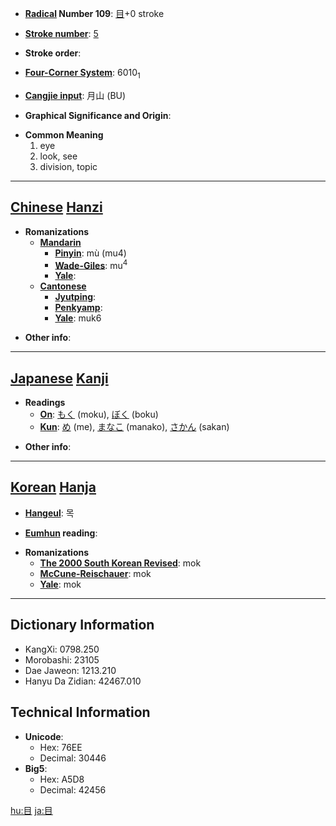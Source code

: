 * '''[[Wiktionary:Chinese radical index| Radical]] Number 109''': [[Wiktionary:Chinese radical index 目|目]]+0 stroke

* '''[[Wiktionary:Chinese total strokes index|Stroke number]]''': [[Wiktionary:Chinese total strokes index 5|5]]

* '''Stroke order''': 

* '''[[Wiktionary:Chinese four corner index|Four-Corner System]]''': 6010<sub>1</sub>

* '''[[Wiktionary:Chinese Cangjie index|Cangjie input]]''': 月山 (BU)

* '''Graphical Significance and Origin''': 

* '''Common Meaning'''
*#eye
*# look, see
*# division, topic


----

== [[Chinese]] [[Hanzi]] ==

* '''Romanizations'''
** '''[[Mandarin]]'''
*** '''[[Pinyin]]''': mù (mu4)
*** '''[[Wade-Giles]]''': mu<sup>4</sup>
*** '''[[Yale]]''': 
** '''[[Cantonese]]'''
*** '''[[Jyutping]]''':
*** '''[[Penkyamp]]''': 
*** '''[[Yale]]''': muk6

* '''Other info''': 

----

== [[Japanese]] [[Kanji]] ==

* '''Readings'''
** '''[[On]]''': [[もく]] (moku), [[ぼく]] (boku)
** '''[[Kun]]''': [[め]] (me), [[まなこ]] (manako), [[さかん]] (sakan)

* '''Other info''':  

----

== [[Korean]] [[Hanja]] ==

* '''[[Hangeul]]''': 목

* '''[[Eumhun]] reading''': 

* '''Romanizations'''
** '''[[The 2000 South Korean Revised Romanization|The 2000 South Korean Revised]]''': mok
** '''[[McCune-Reischauer]]''': mok
** '''[[Yale]]''': mok

----

== Dictionary Information ==

* KangXi: 0798.250
* Morobashi: 23105
* Dae Jaweon: 1213.210
* Hanyu Da Zidian: 42467.010

== Technical Information ==

* '''Unicode''':
** Hex: 76EE
** Decimal: 30446
* '''Big5''':
** Hex: A5D8
** Decimal: 42456

[[hu:目]]
[[ja:目]]
